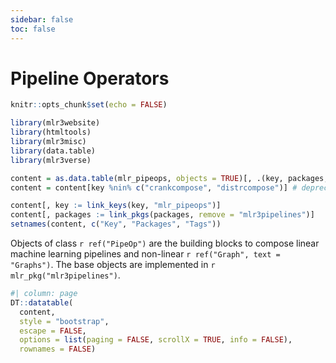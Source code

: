 ```yaml
---
sidebar: false
toc: false
---
```


# Pipeline Operators

```r
knitr::opts_chunk$set(echo = FALSE)

library(mlr3website)
library(htmltools)
library(mlr3misc)
library(data.table)
library(mlr3verse)

content = as.data.table(mlr_pipeops, objects = TRUE)[, .(key, packages, tags)]
content = content[key %nin% c("crankcompose", "distrcompose")] # deprecated, no help page

content[, key := link_keys(key, "mlr_pipeops")]
content[, packages := link_pkgs(packages, remove = "mlr3pipelines")]
setnames(content, c("Key", "Packages", "Tags"))
```

Objects of class `r ref("PipeOp")` are the building blocks to compose linear machine learning pipelines and non-linear `r ref("Graph", text = "Graphs")`.
The base objects are implemented in `r mlr_pkg("mlr3pipelines")`.


```r
#| column: page
DT::datatable(
  content,
  style = "bootstrap",
  escape = FALSE,
  options = list(paging = FALSE, scrollX = TRUE, info = FALSE),
  rownames = FALSE)
```
